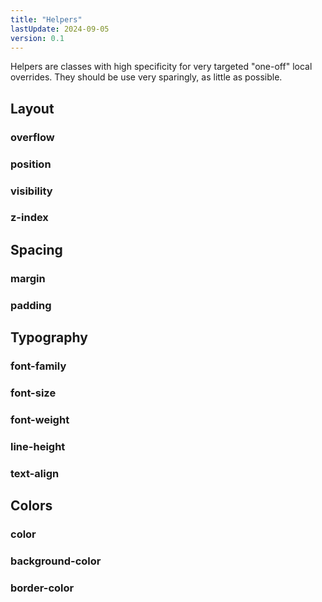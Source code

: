 ```yaml
---
title: "Helpers"
lastUpdate: 2024-09-05
version: 0.1
---
```


Helpers are classes with high specificity for very targeted "one-off" local overrides. They should be use very sparingly, as little as possible.

## Layout

### overflow

### position

### visibility

### z-index

## Spacing

### margin

### padding

## Typography

### font-family

### font-size

### font-weight

### line-height

### text-align

## Colors

### color

### background-color

### border-color
